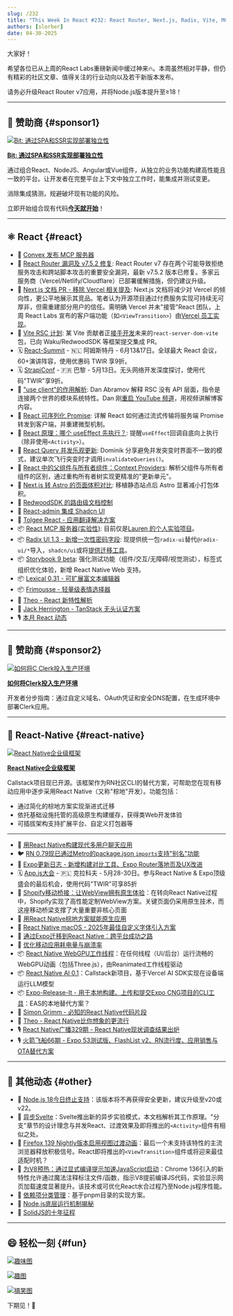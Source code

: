 ```yaml
---
slug: /232
title: "This Week In React #232: React Router, Next.js, Radix, Vite, MCP, Storybook | Entreprise Framework, Shopify, Brownfield, WebGPU, AI, Release-It, Expo | Node.js, Async Svelte, Compile Hints, View Transitions"
authors: [slorber]
date: 04-30-2025
---
```


大家好！

希望各位已从上周的React Labs重磅新闻中缓过神来🔥。本周虽然相对平静，但仍有精彩的社区文章、值得关注的行业动向以及若干新版本发布。

请务必升级React Router v7应用，并将Node.js版本提升至≥18！

<!-- truncate -->


<Support />

---

## 💸 赞助商 {#sponsor1}

[![Bit: 通过SPA和SSR实现部署独立性](/emails/issues/232/bit.jpg)](https://bit.dev/?utm_source=ThisWeekInReact&utm_id=10&utm_medium=newsletter)

**[Bit: 通过SPA和SSR实现部署独立性](https://bit.dev/?utm_source=ThisWeekInReact&utm_id=10&utm_medium=newsletter)**

通过组合React、NodeJS、Angular或Vue组件，从独立的业务功能构建高性能且一致的平台。让开发者在完整平台上下文中独立工作时，能集成并测试变更。

消除集成猜测，规避破坏现有功能的风险。

立即开始组合现有代码[**今天就开始**](https://bit.dev/?utm_source=ThisWeekInReact&utm_id=10&utm_medium=newsletter)！

---

## ⚛️ React {#react}

- 💸 [Convex 发布 MCP 服务器](https://convex.link/thisweekmcp)
- 🔐 [React Router 漏洞及 v7.5.2 修复](https://github.com/remix-run/react-router/blob/main/CHANGELOG.md#v752): React Router v7 存在两个可能导致拒绝服务攻击和跨站脚本攻击的重要安全漏洞，最新 v7.5.2 版本已修复。多家云服务商（Vercel/Netlify/Cloudflare）已部署缓解措施，但仍建议升级。
- 👀 [Next.js 文档 PR - 移除 Vercel 相关提及](https://github.com/vercel/next.js/pull/78557): Next.js 文档将减少对 Vercel 的倾向性，更公平地展示其竞品。笔者认为开源项目通过付费服务实现可持续无可厚非，但需重建部分用户的信任。需明确 Vercel 并未"接管"React 团队，上周 React Labs 宣布的客户端功能（如`<ViewTransition>`）由[Vercel 员工实现](https://bsky.app/profile/ricky.fm/post/3lnvyuennss2b)。
- 👀 [Vite RSC 计划](https://github.com/hi-ogawa/vite-plugins/issues/748): 某 Vite 贡献者正[接手开发](https://github.com/facebook/react/pull/31768#issuecomment-2823466684)未来的`react-server-dom-vite`包，已向 Waku/RedwoodSDK 等框架提交集成 PR。
- 🗓 [React-Summit](https://reactsummit.com/?utm_source=Newsletter&utm_medium=thisweekinreact) - 🇳🇱 阿姆斯特丹 - 6月13&17日。全球最大 React 会议，60+演讲阵容，使用优惠码 TWIR 享9折。
- 🗓️ [StrapiConf](https://conf.strapi.io/?utm_source=thisweekinreact) - 🇫🇷 巴黎 - 5月13日。无头网络开发深度探讨，使用代码"TWIR"享9折。
- 📜 ["use client"的作用解析](https://overreacted.io/what-does-use-client-do/): Dan Abramov 解释 RSC 没有 API 层面，指令是连接两个世界的模块系统特性。Dan 刚[重启 YouTube 频道](https://www.youtube.com/@overreacted-io)，用视频讲解博客内容。
- 📜 [React 可序列化 Promise](https://twofoldframework.com/blog/you-can-serialize-a-promise-in-react): 详解 React 如何通过流式传输将服务端 Promise 转发到客户端，并重建微型机制。
- 📜 [React 原理：哪个 useEffect 先执行？](https://frontendmasters.com/blog/react-internals-which-useeffect-runs-first/): 提醒`useEffect`回调自底向上执行（除非使用`<Activity>`）。
- 📜 [React Query 并发乐观更新](https://tkdodo.eu/blog/concurrent-optimistic-updates-in-react-query): Dominik 分享避免并发突变时界面不一致的模式，建议单次飞行突变时才调用`invalidateQueries()`。
- 📜 [React 中的父组件与所有者组件：Context Providers](https://julesblom.com/writing/parent-owners-context): 解析父组件与所有者组件的区别，通过重构所有者树实现更精准的"更新单元"。
- 📜 [Next.js 转 Astro 的页面体积对比](https://alan.norbauer.com/articles/astro-vs-nextjs-page-size/): 移植静态站点后 Astro 显著减小打包体积。
- 📜 [RedwoodSDK 的路由级文档控制](https://rwsdk.com/blog/redwoodsdk-multiple-documents)
- 📜 [React-admin 集成 Shadcn UI](https://marmelab.com/blog/2025/04/23/react-admin-with-shadcn.html)
- 💸 [Tolgee React - 应用翻译解决方案](https://tolgee.io/apps-integrations/react)
- 📦 [React MCP 服务器(实验性)](https://github.com/facebook/react/tree/main/compiler/packages/react-mcp-server): 目前仅是[Lauren 的个人实验项目](https://github.com/facebook/react/pull/32859)。
- 📦 [Radix UI 1.3 - 新增一次性密码字段](https://www.radix-ui.com/primitives/docs/overview/releases#april-17-2025): 现提供统一包`radix-ui`替代`@radix-ui/*`导入，`shadcn/ui`或将[提供迁移工具](https://github.com/shadcn-ui/ui/pull/6868#issuecomment-2718219342)。
- 📦 [Storybook 9 beta](https://storybook.js.org/blog/storybook-9-beta/): 强化测试功能（组件/交互/无障碍/视觉测试），标签式组织优化体验，新增 React Native Web 支持。
- 📦 [Lexical 0.31 - 可扩展富文本编辑器](https://github.com/facebook/lexical/releases/tag/v0.31.0)
- 📦 [Frimousse - 轻量级表情选择器](https://frimousse.liveblocks.io/)
- 🎥 [Theo - React 新特性解析](https://www.youtube.com/watch?v=-dePNpdd44M)
- 🎥 [Jack Herrington - TanStack 无头认证方案](https://www.youtube.com/watch?v=Atev8Nxpw7c)
- 🎙️ [本月 React 动态](https://creators.spotify.com/pod/profile/reactiflux/episodes/TMiR-2025-04-React-19-1-helps-debug-owner-stacks-e324h0g)

<SubscribeFormEmbed placement="middle" />

---

## 💸 赞助商 {#sponsor2}

[![如何将C Clerk投入生产环境](/emails/issues/232/clerk.jpg)](https://go.clerk.com/fpzcK5F)

**[如何将Clerk投入生产环境](https://go.clerk.com/ovPb3z0)**

开发者分步指南：通过自定义域名、OAuth凭证和安全DNS配置，在生成环境中部署Clerk应用。

---

## 📱 React-Native {#react-native}

[![React Native企业级框架](/emails/issues/232/rnef.jpg)](https://www.rnef.dev/)

**[React Native企业级框架](https://www.rnef.dev/)**

Callstack项目现已开源。该框架作为RN社区CLI的替代方案，可帮助您在现有移动应用中逐步采用React Native（又称"棕地"开发）。功能包括：

- 通过简化的棕地方案实现渐进式迁移
- 依托基础设施托管的高级原生构建缓存，获得类Web开发体验
- 可插拔架构支持扩展平台、自定义打包器等

---

- 💸 [用React Native构建现代多用户聊天应用](https://go.clerk.com/Y0ne425)
- 🐦 [RN 0.79现已通过Metro的package.json `imports`支持"别名"功能](https://x.com/satya164/status/1916095938604548366)
- 📣 [Expo更新日志 - 新增构建对比工具、Expo Router落地页及UX改进](https://expo.dev/changelog/website-updates-4-29-2025)
- 🗓️ [App.js大会](https://appjs.co/?utm_source=thisweekinreact) - 🇵🇱 克拉科夫 - 5月28-30日。参与React Native & Expo顶级盛会的最后机会，使用代码"TWIR"可享85折
- 📜 [Shopify移动桥接：让WebView拥有原生体验](https://shopify.engineering/mobilebridge-native-webviews)：在转向React Native过程中，Shopify实现了高性能定制WebView方案。关键页面仍采用原生技术，而这座移动桥梁支撑了大量重要非核心页面
- 📜 [用React Native棕地方案赋能原生应用](https://www.callstack.com/blog/powering-native-apps-with-react-native-brownfield)
- 📜 [React Native macOS - 2025年最佳自定义字体引入方案](https://shift.infinite.red/the-best-way-to-include-custom-fonts-in-react-native-for-macos-in-2025-4cb235e2d6f7)
- 📜 [通过Expo迁移到React Native：跨平台成功之路](https://expo.dev/blog/migrating-to-react-native-with-expo)
- 📜 [优化移动应用耗电量与崩溃率](https://blog.swmansion.com/optimizing-battery-usage-improving-crash-free-rate-in-a-react-native-app-9e80ba1f240a)
- 📦 [React Native WebGPU工作线程](https://github.com/software-mansion-labs/react-native-webgpu-worklets)：在任何线程（UI/后台）运行流畅的WebGPU动画（包括Three.js），由Reanimated工作线程驱动
- 📦 [React Native AI 0.1](https://github.com/callstackincubator/ai)：Callstack新项目，基于Vercel AI SDK实现在设备端运行LLM模型
- 📦 [Expo-Release-It - 用于本地构建、上传和提交Expo CNG项目的CLI工具](https://github.com/mym0404/expo-release-it)：EAS的本地替代方案？
- 🎥 [Simon Grimm - 必知的React Native代码片段](https://www.youtube.com/watch?v=42RKqciqjV0)
- 🎥 [Theo - React Native比你想象的更流行](https://www.youtube.com/watch?v=GoDXfzpYGTc)
- 🎙️ [React Native广播329期 - React Native现状调查结果出炉](https://infinite.red/react-native-radio/rnr-329-state-of-react-native-survey-results-are-in)
- 🎙️ [火箭飞船66期 - Expo 53测试版、FlashList v2、RN流行度、应用销售与OTA替代方案](https://share.transistor.fm/s/ba0f8a72)

---

## 🔀 其他动态 {#other}

- 📣 [Node.js 18今日终止支持](https://nodejs.org/en/about/previous-releases)：该版本将不再获得安全更新，建议升级至v20或v22。
- 👀 [异步Svelte](https://github.com/sveltejs/svelte/discussions/15845)：Svelte推出新的异步实验模式，本文档解析其工作原理。"分支"章节的设计理念与并发React、过渡效果及即将推出的`<Activity>`组件有相似之处。
- 👀 [Firefox 139 Nightly版本启用视图过渡动画](https://www.mozilla.org/en-US/firefox/140.0a1/releasenotes/#note-790833)：最后一个未支持该特性的主流浏览器释放积极信号。React即将推出的`<ViewTransition>`组件或将迎来最佳适配时机？
- 📜 [为V8预热：通过显式编译提示加速JavaScript启动](https://v8.dev/blog/explicit-compile-hints)：Chrome 136引入的新特性允许通过魔法注释标注文件/函数，指示V8提前编译JS代码，实验显示网页加载速度显著提升。该技术或可优化React水合过程乃至Node.js程序性能。
- 📜 [依赖项分类管理](https://antfu.me/posts/categorize-deps)：基于pnpm目录的实现方案。
- 📜 [Node.js底层运行机制揭秘](https://www.deepintodev.com/blog/how-nodejs-works-behind-the-scenes)
- 📜 [SolidJS的十年征程](https://dev.to/this-is-learning/a-decade-of-solidjs-32f4)

---

## 😄 轻松一刻 {#fun}

[![趣味图](/emails/issues/232/meme0.jpg)](https://www.linkedin.com/posts/yangshun_react-vue-svelte-activity-7313404647040249856-uNQi/)

[![趣图](/emails/issues/232/meme.jpg)](https://www.reddit.com/r/reactnative/comments/1jxoppk/is_this_you/)

[![搞笑图](/emails/issues/232/meme2.jpg)](https://x.com/jarredsumner/status/1916535123568140571)

下期见！👋